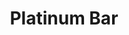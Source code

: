 ---
title: "Platinum Bar"
meta_title: "Platinum Bar craft"
description: "Craft de Platinum Bar"
rank: "a"
draft: false
name: "Platinum Bar"
recipe_img: "https://wiki.pokexgames.com/images/d/d2/Platinum_Bar.png"
level: 80
craft_time: 10
result: 1
value_npc: 1
ingredients:
  - name: "Platinum Ore"
    quantity: 100
    item_img: "https://wiki.pokexgames.com/images/b/b0/Platinum_Ore.png"
    value_npc: 1
---